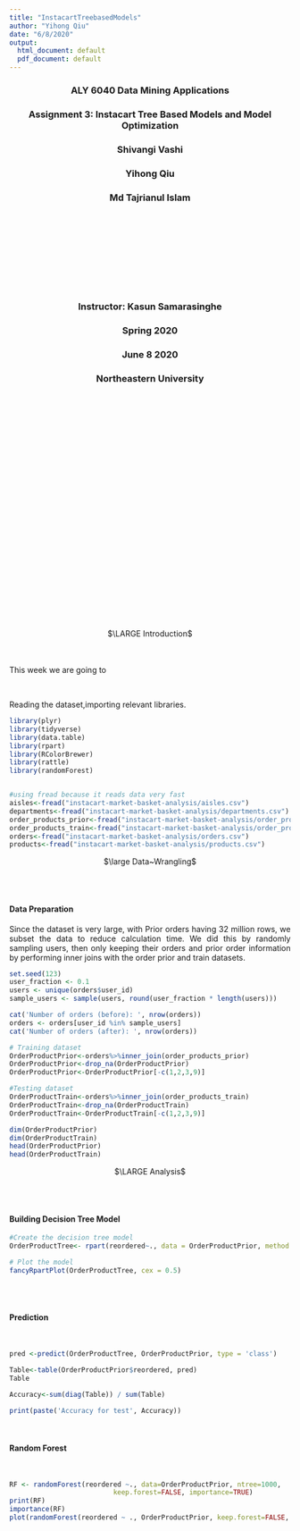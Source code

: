 ```yaml
---
title: "InstacartTreebasedModels"
author: "Yihong Qiu"
date: "6/8/2020"
output:
  html_document: default
  pdf_document: default
---
```

<center>


### ALY 6040 Data Mining Applications
### Assignment 3: Instacart Tree Based Models and Model Optimization
### Shivangi Vashi
### Yihong Qiu
### Md Tajrianul Islam

<br> <br> <br> <br>
<br> <br> <br> <br>
  
### Instructor: Kasun Samarasinghe
### Spring 2020
### June 8 2020
### Northeastern University
</center>

<br> <br> <br> <br>
<br> <br> <br> <br>
<br> <br> <br> <br>
<br> <br> <br> <br>
<br> <br> <br> <br>
<br> <br> <br> <br>

<style>
body {
text-align: justify}
</style>

<center>
$\LARGE Introduction$  </center>
<br><br>
This week we are going to 


<br>

Reading the dataset,importing relevant libraries.
```r

library(plyr)
library(tidyverse)
library(data.table)
library(rpart)
library(RColorBrewer)
library(rattle)
library(randomForest)


#using fread because it reads data very fast
aisles<-fread("instacart-market-basket-analysis/aisles.csv")
departments<-fread("instacart-market-basket-analysis/departments.csv")
order_products_prior<-fread("instacart-market-basket-analysis/order_products__prior.csv")
order_products_train<-fread("instacart-market-basket-analysis/order_products__train.csv")
orders<-fread("instacart-market-basket-analysis/orders.csv")
products<-fread("instacart-market-basket-analysis/products.csv")

```

<center>
$\large Data~Wrangling$ </center>

<br><br>

#### Data Preparation
Since the dataset is very large, with Prior orders having 32 million rows, we subset the data to reduce calculation time. We did this by randomly sampling users, then only keeping their orders and prior order information by performing inner joins with the order prior and train datasets.

```r
set.seed(123)
user_fraction <- 0.1
users <- unique(orders$user_id)
sample_users <- sample(users, round(user_fraction * length(users)))

cat('Number of orders (before): ', nrow(orders))
orders <- orders[user_id %in% sample_users]
cat('Number of orders (after): ', nrow(orders))

# Training dataset
OrderProductPrior<-orders%>%inner_join(order_products_prior)
OrderProductPrior<-drop_na(OrderProductPrior)
OrderProductPrior<-OrderProductPrior[-c(1,2,3,9)]

#Testing dataset
OrderProductTrain<-orders%>%inner_join(order_products_train)
OrderProductTrain<-drop_na(OrderProductTrain)
OrderProductTrain<-OrderProductTrain[-c(1,2,3,9)]

dim(OrderProductPrior)
dim(OrderProductTrain)
head(OrderProductPrior)
head(OrderProductTrain)

```

<center>
$\LARGE Analysis$  </center>
<br><br>

#### Building Decision Tree Model
```r
#Create the decision tree model
OrderProductTree<- rpart(reordered~., data = OrderProductPrior, method = 'class')

# Plot the model
fancyRpartPlot(OrderProductTree, cex = 0.5)

```
<br><br>


#### Prediction
<br>

```r
pred <-predict(OrderProductTree, OrderProductPrior, type = 'class')

Table<-table(OrderProductPrior$reordered, pred)
Table

Accuracy<-sum(diag(Table)) / sum(Table)

print(paste('Accuracy for test', Accuracy))
```
<br>


#### Random Forest
<br>

```r
RF <- randomForest(reordered ~., data=OrderProductPrior, ntree=1000,
                          keep.forest=FALSE, importance=TRUE)
print(RF)
importance(RF)
plot(randomForest(reordered ~ ., OrderProductPrior, keep.forest=FALSE, ntree=100), log="y")

```
<br>
